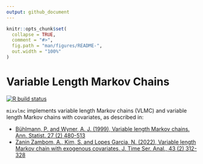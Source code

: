 ```yaml
---
output: github_document
---
```


<!-- README.md is generated from README.Rmd. Please edit that file -->

```r
knitr::opts_chunk$set(
  collapse = TRUE,
  comment = "#>",
  fig.path = "man/figures/README-",
  out.width = "100%"
)
```

# Variable Length Markov Chains

<!-- badges: start -->
[![R build status](https://github.com/fabrice-rossi/mixvlmc/workflows/R-CMD-check/badge.svg)](https://github.com/fabrice-rossi/mixvlmc/actions?workflow=R-CMD-check)
<!-- badges: end -->

`mixvlmc` implements variable length Markov chains (VLMC) and variable length Markov chains with covariates, as described in:

- [Bühlmann, P. and Wyner, A. J. (1999), Variable length Markov chains. Ann. Statist. 27 (2) 480-513](https://dx.doi.org/10.1214/aos/1018031204)
- [Zanin Zambom, A., Kim, S. and Lopes Garcia, N. (2022), Variable length Markov chain with exogenous covariates. J. Time Ser. Anal., 43 (2) 312-328](https://doi.org/10.1111/jtsa.12615)

